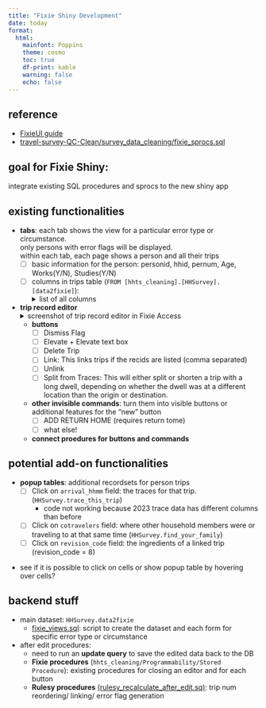 ```yaml
---
title: "Fixie Shiny Development"
date: today
format: 
  html:
    mainfont: Poppins
    theme: cosmo
    toc: true
    df-print: kable
    warning: false
    echo: false
---
```


## reference 
- [FixieUI guide]( 
https://psrcwa.sharepoint.com/:w:/r/sites/DataScience/Shared%20Documents/Household%20Survey%20Data%20Cleaning/2021/FixieUI%20guide.docx?d=w0a989867236c4a8bb5387890699ab93b&csf=1&web=1&e=yQFyzG)
- [travel-survey-QC-Clean/survey_data_cleaning/fixie_sprocs.sql](https://github.com/psrc/travel-survey-QC-Clean/blob/91926e9c0392a5c48f11dd5f1a0956539f0bbdc9/survey_data_cleaning/fixie_sprocs.sql)


## goal for Fixie Shiny:
integrate existing SQL procedures and sprocs to the new shiny app

## existing functionalities
- **tabs**: each tab shows the view for a particular error type or circumstance. <br>
only persons with error flags will be displayed. <br>
within each tab, each page shows a person and all their trips
  - [ ] basic information for the person: personid, hhid, pernum, Age, Works(Y/N), Studies(Y/N)
  - [ ] columns in trips table (`FROM [hhts_cleaning].[HHSurvey].[data2fixie]`): 
  <details>
  <summary>list of all columns</summary>
    - tripnum
    - modes_desc
    - daynum
    - depart_dhm
    - arrive_dhm
    - miles
    - mph
    - linear_miles
    - linear_mph
    - Error
    - cotravelers
    - origin_purpose
    - dest_name
    - dest_purpose
    - duration_at_dest
    - origin_coord
    - dest_coord
    - rc
    - elevate_issue
  </details>




- **trip record editor**
  <details>
  <summary>screenshot of trip record editor in Fixie Access</summary>
    ![trip record editor in Fixie Access](Screenshot_Access_trip_record_editor.png)
  </details>
  - **buttons**
    - [ ] Dismiss Flag
    - [ ] Elevate + Elevate text box
    - [ ] Delete Trip
    - [ ] Link: This links trips if the recids are listed (comma separated)
    - [ ] Unlink
    - [ ] Split from Traces: This will either split or shorten a trip with a long dwell, depending on whether the dwell was at a different location than the origin or destination.
  - **other invisible commands**: turn them into visible buttons or additional features for the "new" button
    - [ ] ADD RETURN HOME (requires return tome)
    - [ ] what else!
  - **connect proedures for buttons and commands**


## potential add-on functionalities

- **popup tables**: additional recordsets for person trips
  - [ ] Click on `arrival_hhmm` field: the traces for that trip. (`HHSurvey.trace_this_trip`)
    - code not working because 2023 trace data has different columns than before
  - [ ] Click on `cotravelers` field: where other household members were or traveling to at that same time (`HHSurvey.find_your_family`)
  - [ ] Click on `revision_code` field: the ingredients of a linked trip (revision_code = 8)
    

::: {.callout-note}
- see if it is possible to click on cells or show popup table by hovering over cells?
:::

## backend stuff

- main dataset: `HHSurvey.data2fixie`
  - [fixie_views.sql](https://github.com/psrc/travel-survey-QC-Clean/blob/91926e9c0392a5c48f11dd5f1a0956539f0bbdc9/survey_data_cleaning/fixie_views.sql): script to create the dataset and each form for specific error type or circumstance
- after edit procedures: 
  - need to run an **update query** to save the edited data back to the DB
  - **Fixie procedures** (`hhts_cleaning/Programmability/Stored Procedure`): existing procedures for closing an editor and for each button 
  - **Rulesy procedures** [(rulesy_recalculate_after_edit.sq)](https://github.com/psrc/travel-survey-QC-Clean/blob/91926e9c0392a5c48f11dd5f1a0956539f0bbdc9/survey_data_cleaning/rulesy_recalculate_after_edit.sql): trip num reordering/ linking/ error flag generation 
